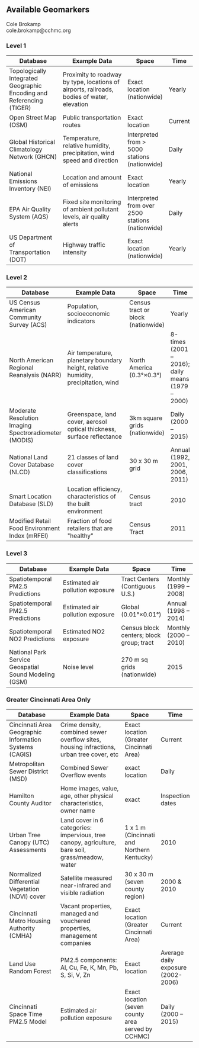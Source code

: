 ## Available Geomarkers

Cole Brokamp   
cole.brokamp@cchmc.org

### Level 1

| **Database** | **Example Data** | **Space** | **Time** |
| --------------------- | ---------------------------- | --------- | --------- |
| Topologically Integrated Geographic Encoding and Referencing (TIGER) | Proximity to roadway by type, locations of airports, railroads, bodies of water, elevation | Exact location (nationwide) | Yearly |
| Open Street Map (OSM) | Public transportation routes | Exact location | Current |
| Global Historical Climatology Network (GHCN) | Temperature, relative humidity, precipitation, wind speed and direction | Interpreted from &gt; 5000 stations (nationwide) | Daily |
| National Emissions Inventory (NEI) | Location and amount of emissions | Exact location | Yearly |
| EPA Air Quality System (AQS) | Fixed site monitoring of ambient pollutant levels, air quality alerts | Interpreted from over 2500 stations (nationwide) | Daily |
| US Department of Transportation (DOT) | Highway traffic intensity | Exact location (nationwide) | Yearly |

### Level 2

| **Database** | **Example Data** | **Space** | **Time** |
| --------------------- | ---------------------------- | --------- | --------- |
| US Census American Community Survey (ACS) | Population, socioeconomic indicators | Census tract or block (nationwide) | Yearly |
| North American Regional Reanalysis (NARR) | Air temperature, planetary boundary height, relative humidity, precipitation, wind | North America (0.3°×0.3°) | 8-times (2001 – 2016); daily means (1979 – 2000) |
| Moderate Resolution Imaging Spectroradiometer (MODIS) | Greenspace, land cover, aerosol optical thickness, surface reflectance | 3km square grids (nationwide) | Daily (2000 – 2015) |
| National Land Cover Database (NLCD) | 21 classes of land cover classifications | 30 x 30 m grid | Annual (1992, 2001, 2006, 2011) |
| Smart Location Database (SLD) | Location efficiency, characteristics of the built environment | Census tract | 2010 |
| Modified Retail Food Environment Index (mRFEI) | Fraction of food retailers that are &quot;healthy&quot; | Census Tract | 2011 |

### Level 3

| **Database** | **Example Data** | **Space** | **Time** |
| --------------------- | ---------------------------- | --------- | --------- |
| Spatiotemporal PM2.5 Predictions | Estimated air pollution exposure | Tract Centers (Contiguous U.S.) | Monthly (1999 – 2008) |
| Spatiotemporal PM2.5 Predictions | Estimated air pollution exposure | Global (0.01°×0.01°) | Annual (1998 – 2014) |
| Spatiotemporal NO2 Predictions | Estimated NO2 exposure | Census block centers; block group; tract |  Monthly (2000 – 2010) |
| National Park Service Geospatial Sound Modeling (GSM) | Noise level | 270 m sq grids (nationwide) | 2015 |

### Greater Cincinnati Area Only
| **Database** | **Example Data** | **Space** | **Time** |
| --------------------- | ---------------------------- | --------- | --------- |
| Cincinnati Area Geographic Information Systems (CAGIS) | Crime density, combined sewer overflow sites, housing infractions, urban tree cover, etc | Exact location (Greater Cincinnati Area) | Current |
| Metropolitan Sewer District (MSD) | Combined Sewer Overflow events | exact location | Daily |
| Hamilton County Auditor | Home images, value, age, other physical characteristics, owner name | exact | Inspection dates
| Urban Tree Canopy (UTC) Assessments | Land cover in 6 categories: impervious, tree canopy, agriculture, bare soil, grass/meadow, water | 1 x 1 m (Cincinnati and Northern Kentucky) | 2010 |
| Normalized Differential Vegetation (NDVI) cover | Satellite measured near-infrared and visible radiation | 30 x 30 m (seven county region) | 2000 & 2010|
| Cincinnati Metro Housing Authority (CMHA) | Vacant properties, managed and vouchered properties, management companies | Exact location (Greater Cincinnati Area) | Current |
| Land Use Random Forest | PM2.5 components: Al, Cu, Fe, K, Mn, Pb, S, Si, V, Zn | Exact location | Average daily exposure (2002-2006) |
| Cincinnati Space Time PM2.5 Model | Estimated air pollution exposure | Exact location (seven county area served by CCHMC) | Daily (2000 – 2015) |